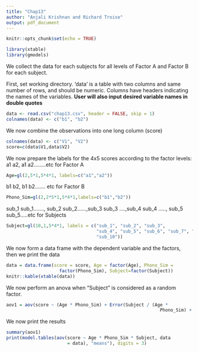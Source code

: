 ```yaml
---
title: "Chap13"
author: "Anjali Krishnan and Richard Troise"
output: pdf_document
---
```


```r
knitr::opts_chunk$set(echo = TRUE)
```

```r
library(xtable)
library(gmodels)
```
We collect the data for each subjects for all levels of
Factor A and Factor B for each subject.

First, set working directory. 'data' is a table with two columns and same number of rows, and should be numeric. Columns have headers indicating the names of the variables. **User will also input desired variable names in double quotes**
```r
data <- read.csv("chap13.csv", header = FALSE, skip = 1)
colnames(data) <- c("b1", "b2")
```

We now combine the observations into one long column (score)
```r
colnames(data) <- c("V1", "V2")
score=c(data$V1,data$V2)
```

We now prepare the labels for the 4x5 scores according to the
factor levels:
a1 a2, a1 a2........etc for Factor A
```r
Age=gl(2,5*1,5*4*1, labels=c("a1","a2"))
```

b1 b2, b1 b2....... etc for Factor B
```r
Phono_Sim=gl(2,2*5*1,5*4*1,labels=c("b1","b2"))
```

sub_1 sub_1......., sub_2 sub_2......,sub_3 sub_3 ....,sub_4
sub_4 ....., sub_5 sub_5.....etc for Subjects
```r
Subject=gl(10,1,5*4*1, labels = c("sub_1", "sub_2", "sub_3",
                                  "sub_4", "sub_5", "sub_6", "sub_7", "sub_8", "sub_9",
                                  "sub_10"))
```

We now form a data frame with the dependent variable and the factors, then we print the data
```r
data = data.frame(score = score, Age = factor(Age), Phono_Sim =
                    factor(Phono_Sim), Subject=factor(Subject))
knitr::kable(xtable(data))
```

We now perform an anova when "Subject" is considered as a random factor.
```r
aov1 = aov(score ~ (Age * Phono_Sim) + Error(Subject / (Age *
                                                          Phono_Sim) + Age), data=data)
```

We now print the results
```r
summary(aov1)
print(model.tables(aov(score ~ Age * Phono_Sim * Subject, data
                       = data), "means"), digits = 3)
```

